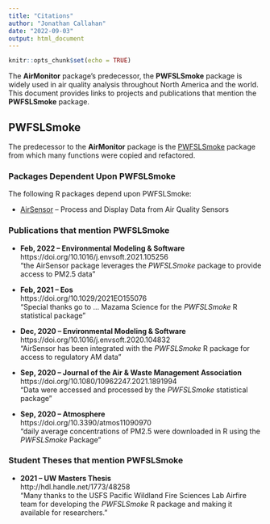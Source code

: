 ```yaml
---
title: "Citations"
author: "Jonathan Callahan"
date: "2022-09-03"
output: html_document
---
```


```r
knitr::opts_chunk$set(echo = TRUE)
```

The **AirMonitor** package's predecessor, the **PWFSLSmoke** package
is widely used in air quality analysis throughout North America and the world.
This document provides links to projects and publications that mention the
**PWFSLSmoke** package.

## PWFSLSmoke

The predecessor to the **AirMonitor** package is the 
[PWFSLSmoke](https://github.com/MazamaScience/PWFSLSmoke) package from which
many functions were copied and refactored.

### Packages Dependent Upon PWFSLSmoke

The following R packages depend upon PWFSLSmoke:

* [AirSensor](https://CRAN.R-project.org/package=AirSensor) --
Process and Display Data from Air Quality Sensors

### Publications that mention PWFSLSmoke

* **Feb, 2022 -- Environmental Modeling & Software**<br>
https://doi.org/10.1016/j.envsoft.2021.105256<br>
"the AirSensor package leverages the _PWFSLSmoke_ package to provide access 
to PM2.5 data"

* **Feb, 2021 -- Eos**<br>
https://doi.org/10.1029/2021EO155076<br>
"Special thanks go to ... Mazama Science for the _PWFSLSmoke_ R statistical package"

* **Dec, 2020 -- Environmental Modeling & Software**<br>
https://doi.org/10.1016/j.envsoft.2020.104832<br>
"AirSensor has been integrated with the _PWFSLSmoke_ R package for access to 
regulatory AM data"

* **Sep, 2020 -- Journal of the Air & Waste Management Association**<br>
https://doi.org/10.1080/10962247.2021.1891994<br>
"Data were accessed and processed by the _PWFSLSmoke_ statistical package"

* **Sep, 2020 -- Atmosphere**<br>
https://doi.org/10.3390/atmos11090970<br>
"daily average concentrations of PM2.5 were downloaded in R using the 
_PWFSLSmoke_ Package"

### Student Theses that mention PWFSLSmoke

* **2021 -- UW Masters Thesis**<br>
http://hdl.handle.net/1773/48258<br>
"Many thanks to the USFS Pacific Wildland Fire Sciences Lab Airfire team for 
developing the _PWFSLSmoke_ R package and making it available for researchers."
